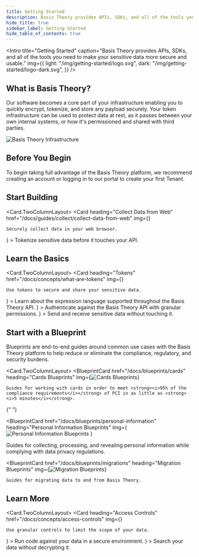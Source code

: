 ```yaml
---
title: Getting Started
description: Basis Theory provides APIs, SDKs, and all of the tools you need to make your sensitive data more secure and usable.
hide_title: true
sidebar_label: Getting Started
hide_table_of_contents: true
---
```






<Intro
  title="Getting Started"
  caption="Basis Theory provides APIs, SDKs, and all of the tools you need to make your sensitive data more secure and usable."
  img={{
    light: "/img/getting-started/logo.svg",
    dark: "/img/getting-started/logo-dark.svg",
  }}
/>

## What is Basis Theory?

Our software becomes a core part of your infrastructure enabling you to quickly encrypt, tokenize, and store any payload securely. Your token infrastructure can be used to protect data at rest, as it passes between your own internal systems, or how it's permissioned and shared with third parties.

![Basis Theory Infrastructure](/img/getting-started/infrastructure.jpg)

## Before You Begin

To begin taking full advantage of the Basis Theory platform, we recommend creating an account or logging in to our portal to create your first Tenant.

<AuthButtons />

## Start Building

<Card.TwoColumnLayout>
  <Card
    heading="Collect Data from Web"
    href="/docs/guides/collect/collect-data-from-web"
    img={<Collect width="48" height="48" />}
  >
    Securely collect data in your web browser.
  </Card>
  <Card
    heading="Collect Inbound Sensitive Data"
    href="/docs/guides/collect/collect-inbound-sensitive-data"
    img={<Collect width="48" height="48" />}
  >
    Tokenize sensitive data before it touches your API.
  </Card>
</Card.TwoColumnLayout>

## Learn the Basics

<Card.TwoColumnLayout>
  <Card
    heading="Tokens"
    href="/docs/concepts/what-are-tokens"
    img={<Tokens width="48" height="48" />}
  >
    Use tokens to secure and share your sensitive data.
  </Card>
  <Card
    heading="Expressions"
    href="/docs/expressions"
    img={<Expressions width="48" height="48" />}
  >
    Learn about the expression language supported throughout the Basis Theory
    API.
  </Card>
  <Card
    heading="Applications"
    href="/docs/api/applications"
    img={<Applications width="48" height="48" />}
  >
    Authenticate against the Basis Theory API with granular permissions.
  </Card>
  <Card
    heading="Proxy"
    href="/docs/concepts/what-is-the-proxy"
    img={<Proxy width="48" height="48" />}
  >
    Send and receive sensitive data without touching it.
  </Card>
</Card.TwoColumnLayout>

## Start with a Blueprint

Blueprints are end-to-end guides around common use cases with the Basis Theory platform to help reduce or eliminate the compliance, regulatory, and security burdens.

<Card.TwoColumnLayout>
  <BlueprintCard
    href="/docs/blueprints/cards"
    heading="Cards Blueprints"
    img={<img src={CardBlueprint} alt="Cards Blueprints" />}
  >
    Guides for working with cards in order to meet <strong><i>95% of the compliance requirements</i></strong> of PCI in as little as <strong><i>5 minutes</i></strong>.
  </BlueprintCard>

{" "}

<BlueprintCard
  href="/docs/blueprints/personal-information"
  heading="Personal Information Blueprints"
  img={
    <img
      src={PersonalInformationBlueprint}
      alt="Personal Information Blueprints"
    />
  }
>
  Guides for collecting, processing, and revealing personal information while
  complying with data privacy regulations.
</BlueprintCard>

  <BlueprintCard
    href="/docs/blueprints/migrations"
    heading="Migration Blueprints"
    img={<img src={MigrationBlueprint} alt="Migration Blueprints" />}
  >
    Guides for migrating data to and from Basis Theory.
  </BlueprintCard>
</Card.TwoColumnLayout>

## Learn More

<Card.TwoColumnLayout>
  <Card
    heading="Access Controls"
    href="/docs/concepts/access-controls"
    img={<AccessControls width="48" height="48" />}
  >
    Use granular controls to limit the scope of your data.
  </Card>
  <Card
    heading="Reactors"
    href="/docs/concepts/what-are-reactors"
    img={<Reactors width="48" height="48" />}
  >
    Run code against your data in a secure environment.
  </Card>
  <Card
    heading="Search"
    href="/docs/concepts/what-is-search"
    img={<Search width="48" height="48" />}
  >
    Search your data without decrypting it.
  </Card>
</Card.TwoColumnLayout>
